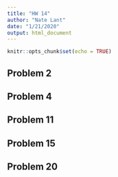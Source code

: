 ```yaml
---
title: "HW 14"
author: "Nate Lant"
date: "1/21/2020"
output: html_document
---
```


```r
knitr::opts_chunk$set(echo = TRUE)
```

## Problem 2

## Problem 4

## Problem 11

## Problem 15

## Problem 20



